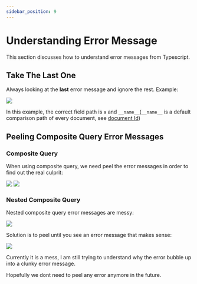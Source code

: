 ```yaml
---
sidebar_position: 9
---
```


# Understanding Error Message

This section discusses how to understand error messages from Typescript.

## Take The Last One


Always looking at the **last** error message and ignore the rest. Example:

<Image src="/firelordv2.5/error1.png" text="take the last error message" />

In this example, the correct field path is `a` and `__name__`(`__name__` is a default comparison path of every document, see [document Id](./documentId))

## Peeling Composite Query Error Messages

### Composite Query

When using composite query, we need peel the error messages in order to find out the real culprit:

<Image src="/firelordv2.5/error2.png" text="composite error message" />

<Image src="/firelordv2.5/error3.png" text="narrowing down" />

### Nested Composite Query

Nested composite query error messages are messy:

<Image
	src="/firelordv2.5/error4.png"
	text="nested composite error message is a huge mess and you should ignore them"
/>

Solution is to peel until you see an error message that makes sense:

<Image
	src="/firelordv2.5/error5.png"
	text="continue peeling until you find the relevant error message"
/>

Currently it is a mess, I am still trying to understand why the error bubble up into a clunky error message.

Hopefully we dont need to peel any error anymore in the future.
